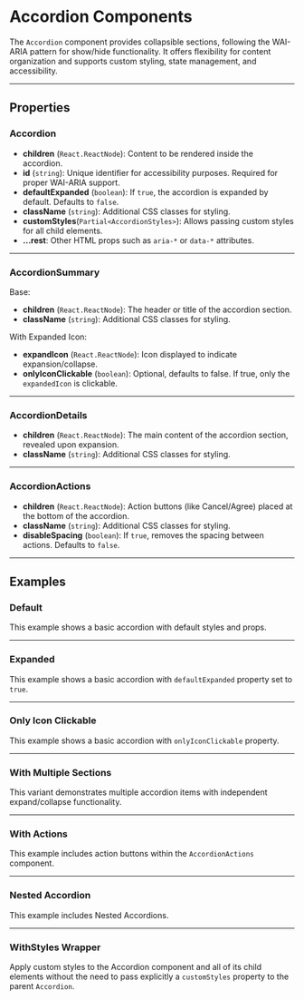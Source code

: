 
<Meta of={AccordionStories} />

# Accordion Components

The `Accordion` component provides collapsible sections, 
following the WAI-ARIA pattern for show/hide functionality. 
It offers flexibility for content organization and supports custom styling, state management, and accessibility.

---

## Properties

### Accordion
- **children** (`React.ReactNode`): Content to be rendered inside the accordion.
- **id** (`string`): Unique identifier for accessibility purposes. Required for proper WAI-ARIA support.
- **defaultExpanded** (`boolean`): If `true`, the accordion is expanded by default. Defaults to `false`.
- **className** (`string`): Additional CSS classes for styling.
- **customStyles**(`Partial<AccordionStyles>`): Allows passing custom styles for all child elements.
- **...rest**: Other HTML props such as `aria-*` or `data-*` attributes.

---

### AccordionSummary
Base:
- **children** (`React.ReactNode`): The header or title of the accordion section.
- **className** (`string`): Additional CSS classes for styling.

With Expanded Icon:
- **expandIcon** (`React.ReactNode`): Icon displayed to indicate expansion/collapse.
- **onlyIconClickable** (`boolean`): Optional, defaults to false. If true, only the `expandedIcon` is clickable.

---

### AccordionDetails
- **children** (`React.ReactNode`): The main content of the accordion section, revealed upon expansion.
- **className** (`string`): Additional CSS classes for styling.

---

### AccordionActions
- **children** (`React.ReactNode`): Action buttons (like Cancel/Agree) placed at the bottom of the accordion.
- **className** (`string`): Additional CSS classes for styling.
- **disableSpacing** (`boolean`): If `true`, removes the spacing between actions. Defaults to `false`.

---

## Examples

### Default 

This example shows a basic accordion with default styles and props.

<Canvas of={AccordionStories.Default} />

---

### Expanded 

This example shows a basic accordion with `defaultExpanded` property set to `true`.

<Canvas of={AccordionStories.ExpandedByDefault} />

---

### Only Icon Clickable 

This example shows a basic accordion with `onlyIconClickable` property.

<Canvas of={AccordionStories.OnlyIconClickableTemplate} />

---

### With Multiple Sections

This variant demonstrates multiple accordion items with independent expand/collapse functionality.

<Canvas of={AccordionStories.MultipleSections} />

---

### With Actions

This example includes action buttons within the `AccordionActions` component.

<Canvas of={AccordionStories.WithActions} />

---

### Nested Accordion

This example includes Nested Accordions.

<Canvas of={AccordionStories.NestedAccordions} />

---

### WithStyles Wrapper

Apply custom styles to the Accordion component and all of its child elements without the need to pass explicitly 
a `customStyles` property to the parent `Accordion`.

<Canvas of={AccordionStories.WithStyles} />